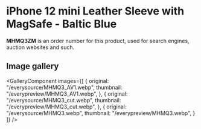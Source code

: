 
# iPhone 12 mini Leather Sleeve with MagSafe - Baltic Blue

<Callout type='info' emoji='👉🏻'>**MHMQ3ZM** is an order number for this product, used for search engines, auction websites and such.</Callout>

## Image gallery

<GalleryComponent
    images={[
      {
        original: "/everysource/MHMQ3_AV1.webp",
        thumbnail: "/everypreview/MHMQ3_AV1.webp",
      },
      {
        original: "/everysource/MHMQ3_cut.webp",
        thumbnail: "/everypreview/MHMQ3_cut.webp",
      },
      {
        original: "/everysource/MHMQ3.webp",
        thumbnail: "/everypreview/MHMQ3.webp",
      }
    ]}
  />
